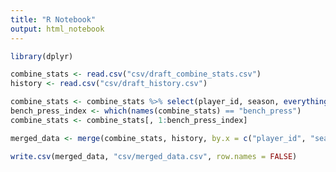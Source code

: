 ```yaml
---
title: "R Notebook"
output: html_notebook
---
```



```r
library(dplyr)
```



```r
combine_stats <- read.csv("csv/draft_combine_stats.csv")
history <- read.csv("csv/draft_history.csv")
```


```r
combine_stats <- combine_stats %>% select(player_id, season, everything())
bench_press_index <- which(names(combine_stats) == "bench_press")
combine_stats <- combine_stats[, 1:bench_press_index]
```



```r
merged_data <- merge(combine_stats, history, by.x = c("player_id", "season"), by.y = c("person_id", "season"))
```


```r
write.csv(merged_data, "csv/merged_data.csv", row.names = FALSE)
```





